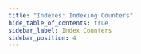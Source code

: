 ```yaml
---
title: "Indexes: Indexing Counters"
hide_table_of_contents: true
sidebar_label: Index Counters
sidebar_position: 4
---
```





<LanguageSwitcher supportedLanguages={supportedLanguages} />

<LanguageContent language="csharp">
   <IndexingCsharp />
</LanguageContent>

<LanguageContent language="java">
   <IndexingJava />
</LanguageContent>

<LanguageContent language="python">
   <IndexingPython />
</LanguageContent>

<LanguageContent language="php">
   <IndexingPhp />
</LanguageContent>

<LanguageContent language="nodejs">
   <IndexingNodejs />
</LanguageContent>


<!---
### Indexes
- [Indexing Related Documents](../../indexes/indexing-related-documents)
- [Map-Reduce Indexes](../../indexes/map-reduce-indexes)
- [Creating and Deploying Indexes](../../indexes/creating-and-deploying)

### Document Extensions
- [Counters: Overview](../../document-extensions/counters/overview)

### indexes
- [Indexing Related Documents](../../indexes/indexing-related-documents)
- [Map-Reduce indexes](../../indexes/map-reduce-indexes)
- [Creating and Deploying indexes](../../indexes/creating-and-deploying)


-->